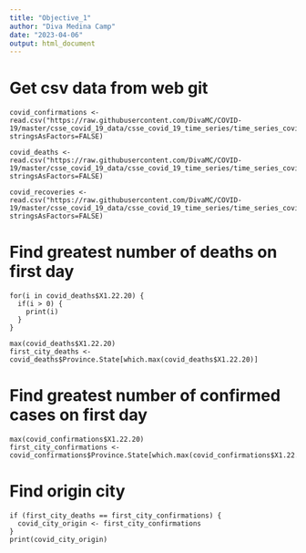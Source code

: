 ```yaml
---
title: "Objective_1"
author: "Diva Medina Camp"
date: "2023-04-06"
output: html_document
---
```


# Get csv data from web git 

```
covid_confirmations <- read.csv("https://raw.githubusercontent.com/DivaMC/COVID-19/master/csse_covid_19_data/csse_covid_19_time_series/time_series_covid19_confirmed_global.csv", stringsAsFactors=FALSE)

covid_deaths <- read.csv("https://raw.githubusercontent.com/DivaMC/COVID-19/master/csse_covid_19_data/csse_covid_19_time_series/time_series_covid19_deaths_global.csv", stringsAsFactors=FALSE)

covid_recoveries <- read.csv("https://raw.githubusercontent.com/DivaMC/COVID-19/master/csse_covid_19_data/csse_covid_19_time_series/time_series_covid19_recovered_global.csv", stringsAsFactors=FALSE)

```

# Find greatest number of deaths on first day

```
for(i in covid_deaths$X1.22.20) {
  if(i > 0) {
    print(i)
  }
}

max(covid_deaths$X1.22.20)
first_city_deaths <- covid_deaths$Province.State[which.max(covid_deaths$X1.22.20)]

```

# Find greatest number of confirmed cases on first day

```
max(covid_confirmations$X1.22.20)
first_city_confirmations <- covid_confirmations$Province.State[which.max(covid_confirmations$X1.22.20)]

```

# Find origin city 

```
if (first_city_deaths == first_city_confirmations) {
  covid_city_origin <- first_city_confirmations
}
print(covid_city_origin)

```


